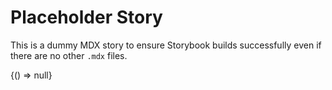 <Meta title="Docs/Placeholder" />

# Placeholder Story

This is a dummy MDX story to ensure Storybook builds successfully even if there are no other `.mdx` files.

<Story name="Empty">{() => null}</Story>
